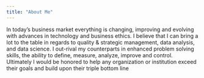 ```yaml
---
title: "About Me"
---
```


In today's business market everything is changing, improving and evolving with advances in technology and business ethics. I believe that I can bring a lot to the table in regards to quality & strategic management, data analysis, and data science. I out-rival my counterparts in enhanced problem solving skills, the ability to define, measure, analyze, improve and control. Ultimately I would be honored to help any organization or institution exceed their goals and build upon their triple bottom line
